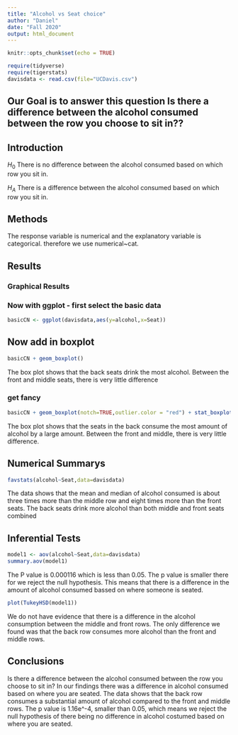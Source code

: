 ```yaml
---
title: "Alcohol vs Seat choice"
author: "Daniel"
date: "Fall 2020"
output: html_document
---
```


```r
knitr::opts_chunk$set(echo = TRUE)
```

```r
require(tidyverse)
require(tigerstats)
davisdata <- read.csv(file="UCDavis.csv")
```
## Our Goal is to answer this question Is there a difference between the alcohol consumed between the row you choose to sit in??

## Introduction

$H_0$ There is no difference between the alcohol consumed based on which row you sit in.

$H_A$ There is a difference between the alcohol consumed based on which row you sit in.

## Methods

The response variable is numerical and the explanatory variable is categorical. therefore we use numerical~cat. 

## Results

### Graphical Results 

### Now with ggplot - first select the basic data

```r
basicCN <- ggplot(davisdata,aes(y=alcohol,x=Seat))
```
## Now add in boxplot

```r
basicCN + geom_boxplot()
```
  
  The box plot shows that the back seats drink the most alcohol. Between the front and middle seats, there is very little difference
  
### get fancy  

```r
basicCN + geom_boxplot(notch=TRUE,outlier.color = "red") + stat_boxplot(geom ='errorbar') + labs(title="Fancy notch boxplot \n with 2 lines")
```

The box plot shows that the seats in the back consume the most amount of alcohol by a large amount. Between the front and middle, there is very little difference.

## Numerical Summarys 


```r
favstats(alcohol~Seat,data=davisdata)
```

The data shows that the mean and median of alcohol consumed is about three times more than the middle row and eight times more than the front seats. The back seats drink more alcohol than both middle and front seats combined

## Inferential Tests

```r
model1 <- aov(alcohol~Seat,data=davisdata)
summary.aov(model1)
```
The P value is 0.000116 which is less than 0.05. The p value is smaller there for we reject the null hypothesis. This means that there is a difference in the amount of alcohol consumed bassed on where someone is seated.

```r
plot(TukeyHSD(model1))
```

We do not have evidence that there is a difference in the alcohol consumption between the middle and front rows. The only difference we found was that the back row consumes more alcohol than the front and middle rows.

## Conclusions

Is there a difference between the alcohol consumed between the row you choose to sit in? In our findings there was a difference in alcohol consumed based on where you are seated. The data shows that the back row consumes a substantial amount of alcohol compared to the front and middle rows. The p value is 1.16e^-4, smaller than 0.05, which means we reject the null hypothesis of there being no difference in alcohol costumed based on where you are seated.
